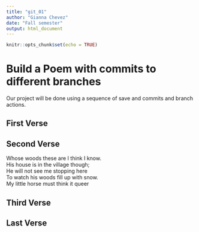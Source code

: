 ```yaml
---
title: "git_01"
author: "Gianna Chevez"
date: "Fall semester"
output: html_document
---
```


```r
knitr::opts_chunk$set(echo = TRUE)
```
# Build a Poem with commits to different branches
Our project will be done using a sequence of save and commits and branch actions.
<!-- Do not modify or change any text in "!--" bracketed areas such as this --- these are instructions to
you, if you change any of this the git program will notice it and compromise your git merging strategy !-->

## First Verse 
<!--Put the first five lines of a poem by Lewis Carrol in this section!-->

## Second Verse
<!--Put the first five lines of a poem by Robert Frost here!-->
Whose woods these are I think I know.       
His house is in the village though;   
He will not see me stopping here               
To watch his woods fill up with snow.            
My little horse must think it queer           

## Third Verse
<!--Put the first two verses of The Walrus and the Carpenter here!-->
           

## Last Verse
<!--Put a short poem you created using chatGPT of 20 to 30 lines,here!-->
